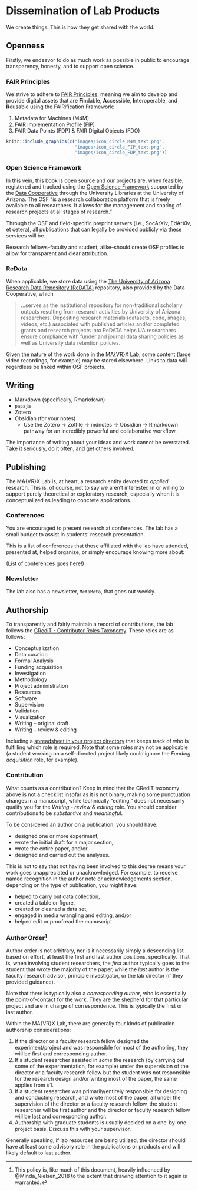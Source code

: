 # Dissemination of Lab Products {#diss}

We create things. This is how they get shared with the world. 

## Openness {#openness}

Firstly, we endeavor to do as much work as possible in public to encourage transparency, honesty, and to support open science.

### FAIR Principles

We strive to adhere to [FAIR Principles](https://www.go-fair.org/fair-principles/), meaning we aim to develop and provide digital assets that are **F**indable, **A**ccessible, **I**nteroperable, and **R**eusable using the FAIRification Framework:

1. Metadata for Machines (M4M)
1. FAIR Implementation Profile (FIP)
1. FAIR Data Points (FDP) & FAIR Digital Objects (FDO)

```r
knitr::include_graphics(c("images/icon_circle_M4M_text.png",
                          "images/icon_circle_FIP_text.png",
                          "images/icon_circle_FDP_text.png"))
``` 


### Open Science Framework

In this vein, this book is open source and our projects are, when feasible, registered and tracked using the [Open Science Framework](https://osf.io) supported by the [Data Cooperative](https://data.library.arizona.edu/data-management/services/open-science-framework-osf) through the University Libraries at the University of Arizona. The OSF "is a research collaboration platform that is freely available to all researchers. It allows for the management and sharing of research projects at all stages of research."

Through the OSF and field-specific preprint servers (i.e., SocArXiv, EdArXiv, et cetera), all publications that can legally be provided publicly via these services will be. 

Research fellows--faculty and student, alike--should create OSF profiles to allow for transparent and clear attribution.

### ReData {#redata}

When applicable, we store data using the [The University of Arizona Research Data Repository (ReDATA)](https://data.library.arizona.edu/data-management/services/research-data-repository-redata) repository, also provided by the Data Cooperative, which

> ...serves as the institutional repository for non-traditional scholarly outputs resulting from research activities by University of Arizona researchers. Depositing research materials (datasets, code, images, videos, etc.) associated with published articles and/or completed grants and research projects into ReDATA helps UA researchers ensure compliance with funder and journal data sharing policies as well as University data retention policies.

Given the nature of the work done in the MA{VR}X Lab, some content (large video recordings, for example) may be stored elsewhere. Links to data will regardless be linked within OSF projects.


## Writing

+ Markdown (specifically, Rmarkdown)
+ `papaja`
+ Zotero
+ Obsidian (for your notes)
  + Use the Zotero -> Zotfile -> mdnotes -> Obsidian -> Rmarkdown pathway for an incredibly powerful and collaborative workflow.
  
The importance of writing about your ideas and work cannot be overstated. Take it seriously, do it often, and get others involved.

## Publishing {#publishing}

The MA{VR}X Lab is, at heart, a research entity devoted to *applied* research. This is, of course, not to say we aren't interested in or willing to support purely theoretical or exploratory research, especially when it is conceptualized as leading to concrete applications.

### Conferences {#conferences}

You are encouraged to present research at conferences. The lab has a small budget to assist in students' research presentation.

This is a list of conferences that those affiliated with the lab have attended, presented at, helped organize, or simply encourage knowing more about:

(List of conferences goes here!)

### Newsletter

The lab also has a newsletter, `MetaMeta`, that goes out weekly. 

## Authorship {#authorship}

To transparently and fairly maintain a record of contributions, the lab follows the [CRediT - Contributor Roles Taxonomy](https://casrai.org/credit/). These roles are as follows:

+ Conceptualization
+ Data curation
+ Formal Analysis
+ Funding acquisition
+ Investigation
+ Methodology
+ Project administration
+ Resources
+ Software
+ Supervision
+ Validation
+ Visualization
+ Writing – original draft
+ Writing – review & editing

Including a [spreadsheet in your project directory](https://osf.io/wj3hb/) that keeps track of who is fulfilling which role is required. Note that some roles may not be applicable (a student working on a self-directed project likely could ignore the *Funding acquisition* role, for example).

### Contribution

What counts as a contribution? Keep in mind that the CRediT taxonomy above is not a checklist insofar as it is not binary; making some punctuation changes in a manuscript, while technically "editing," does not necessarily qualify you for the *Writing - review & editing* role. You should consider contributions to be *substantive* and *meaningful*. 

To be considered an author on a publication, you should have:

+ designed one or more experiment,
+ wrote the initial draft for a major section,
+ wrote the entire paper, and/or
+ designed and carried out the analyses.

This is not to say that not having been involved to this degree means your work goes unappreciated or unacknowledged. For example, to receive named recognition in the author note or acknowledgements section, depending on the type of publication, you might have:

+ helped to carry out data collection,
+ created a table or figure,
+ created or cleaned a data set,
+ engaged in media wrangling and editing, and/or
+ helped edit or proofread the manuscript.

### Author Order^[This policy is, like much of this document, heavily influenced by @Minda_Nielsen_2018 to the extent that drawing attention to it again is warranted.]

Author order is not arbitrary, nor is it necessarily simply a descending list based on effort, at least the first and last author positions, specifically. That is, when involving student researchers, the *first* author typically goes to the student that wrote the majority of the paper, while the *last* author is the faculty research advisor, principle investigator, or the lab director (if they provided guidance).

Note that there is typically also a *corresponding author*, who is essentially the point-of-contact for the work. They are the shepherd for that particular project and are in charge of correspondence. This is typically the first or last author.

Within the MA{VR}X Lab, there are generally four kinds of publication authorship considerations:

1. If the director or a faculty research fellow designed the experiment/project and was responsible for most of the authoring, they will be first and corresponding author.
1. If a student researcher assisted in *some* the research (by carrying out some of the experimentation, for example) under the supervision of the director or a faculty research fellow but the student was not responsible for the research design and/or writing most of the paper, the same applies from #1.
1. If a student researcher was primarily/entirely responsible for designing and conducting research, and wrote most of the paper, all under the supervision of the director or a faculty research fellow, the student researcher will be first author and the director or faculty research fellow will be last and corresponding author.
1. Authorship with graduate students is usually decided on a one-by-one project basis. Discuss this with your supervisor.

Generally speaking, if lab resources are being utilized, the director should have at least some advisory role in the publications or products and will likely default to last author.
